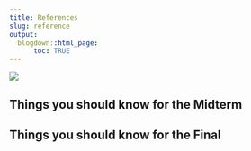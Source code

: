 ```yaml
---
title: References
slug: reference
output:
  blogdown::html_page:
      toc: TRUE
---
```



![](/media/mafalda.gif)


## Things you should know for the Midterm


## Things you should know for the Final